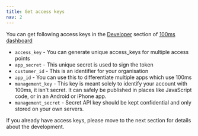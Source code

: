 ```yaml
---
title: Get access keys
nav: 2
---
```


You can get following access keys in the [Developer](https://dashboard.100ms.live/login) section of [100ms dashboard](https://dashboard.100ms.live/login)

-   `access_key` - You can generate unique access_keys for multiple access points
-   `app_secret` - This unique secret is used to sign the token
-   `customer_id` - This is an identifier for your organisation
-   `app_id` - You can use this to differentiate multiple apps which use 100ms
-   `management_key` - This key is meant solely to identify your account with 100ms, it isn't secret. It can safely be published in places like JavaScript code, or in an Android or iPhone app.
-   `management_secret` - Secret API key should be kept confidential and only stored on your own servers.

If you already have access keys, please move to the next section for details about the development.
